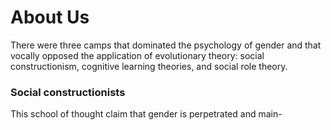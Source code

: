 # About Us

There were three
camps that dominated the psychology of gender and that vocally opposed the
application of evolutionary theory: social constructionism, cognitive learning
theories, and social role theory.

### Social constructionists

This school of thought claim that gender
is perpetrated and main-
